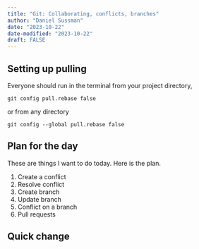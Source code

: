 ```yaml
---
title: "Git: Collaborating, conflicts, branches"
author: "Daniel Sussman"
date: "2023-10-22"
date-modified: "2023-10-22"
draft: FALSE
---
```


## Setting up pulling

Everyone should run in the terminal from your project directory,

```
git config pull.rebase false
```

or from any directory

```
git config --global pull.rebase false
```


## Plan for the day

These are things I want to do today.
Here is the plan.

1. Create a conflict
2. Resolve conflict
3. Create branch
4. Update branch
5. Conflict on a branch
6. Pull requests

## Quick change

